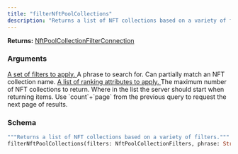 ```yaml
---
title: "filterNftPoolCollections"
description: "Returns a list of NFT collections based on a variety of filters."
---
```


**Returns:** [NftPoolCollectionFilterConnection](/api-reference/types#nftpoolcollectionfilterconnection)

### Arguments

<a href="/api-reference/input-objects#nftpoolcollectionfilters">
  <ResponseField name="filters" type="NftPoolCollectionFilters">
    A set of filters to apply.
  </ResponseField>
</a>

<ResponseField name="phrase" type="String">
  A phrase to search for. Can partially match an NFT collection name.
</ResponseField>

<a href="/api-reference/input-objects#nftpoolcollectionranking">
  <ResponseField name="rankings" type="[NftPoolCollectionRanking]">
    A list of ranking attributes to apply.
  </ResponseField>
</a>

<ResponseField name="limit" type="Int">
  The maximum number of NFT collections to return.
</ResponseField>

<ResponseField name="offset" type="Int">
  Where in the list the server should start when returning items. Use `count`+`page` from the previous query to request the next page of results.
</ResponseField>

### Schema


```graphql 
"""Returns a list of NFT collections based on a variety of filters."""
filterNftPoolCollections(filters: NftPoolCollectionFilters, phrase: String, rankings: [NftPoolCollectionRanking], limit: Int, offset: Int): NftPoolCollectionFilterConnection
```
